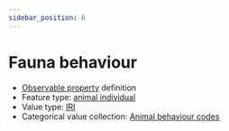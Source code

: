 ```yaml
---
sidebar_position: 6
---
```



# Fauna behaviour

- [Observable property](/viewers/dawe-vocabs?uri=https://linked.data.gov.au/def/nrm/dfaf2438-6019-4632-85d8-0efc91930768) definition
- Feature type: [animal individual](http://linked.data.gov.au/def/tern-cv/ecb855ed-50e1-4299-8491-861759ef40b7)
- Value type: [IRI](https://w3id.org/tern/ontologies/tern/IRI)
- Categorical value collection: [Animal behaviour codes](/viewers/dawe-vocabs?uri=https://linked.data.gov.au/def/nrm/1301857c-4e02-4000-966b-a0d0ce60368f)

<Example protocolModule="opportunistic-observations" observableProperty="https://linked.data.gov.au/def/nrm/dfaf2438-6019-4632-85d8-0efc91930768" />
